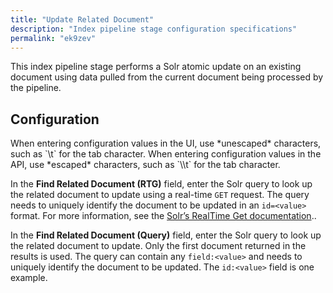 ```yaml
---
title: "Update Related Document"
description: "Index pipeline stage configuration specifications"
permalink: "ek9zev"
---
```


This index pipeline stage performs a Solr atomic update on an existing document using data pulled from the current document being processed by the pipeline.

## Configuration

<Tip>
When entering configuration values in the UI, use *unescaped* characters, such as `\t` for the tab character. When entering configuration values in the API, use *escaped* characters, such as `\\t` for the tab character.
</Tip>

In the **Find Related Document (RTG)** field, enter the Solr query to look up the related document to update using a real-time `GET` request. The query needs to uniquely identify the document to be updated in an `id=<value>` format. For more information, see the [Solr’s RealTime Get documentation](https://solr.apache.org/guide/solr/latest/configuration-guide/realtime-get.html)..

In the **Find Related Document (Query)** field, enter the Solr query to look up the related document to update. Only the first document returned in the results is used. The query can contain any `field:<value>` and needs to uniquely identify the document to be updated. The `id:<value>` field is one example.


<SchemaParamFields schema={schema}/>